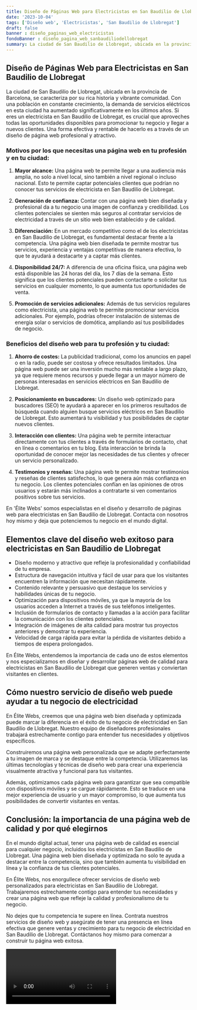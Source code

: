 ```yaml
---
title: Diseño de Páginas Web para Electricistas en San Baudilio de Llobregat
date: '2023-10-04'
tags: ['Diseño web', 'Electricistas', 'San Baudilio de Llobregat']
draft: false
banner : diseño_paginas_web_electricistas
fondoBanner : diseño_pagina_web_sanbaudiliodellobregat
summary: La ciudad de San Baudilio de Llobregat, ubicada en la provincia de Barcelona, se caracteriza por su rica historia y vibrante comunidad. Con una población en constante crecimiento, la demanda de servicios eléctricos en esta ciudad ha aumentado significativamente en los últimos años. Si eres un electricista en San Baudilio de Llobregat, es crucial que aproveches todas las oportunidades disponibles para promocionar tu negocio y llegar a nuevos clientes. Una forma efectiva y rentable de hacerlo es a través de un diseño de página web profesional y atractivo.
---
```


## Diseño de Páginas Web para Electricistas en San Baudilio de Llobregat

La ciudad de San Baudilio de Llobregat, ubicada en la provincia de Barcelona, se caracteriza por su rica historia y vibrante comunidad. Con una población en constante crecimiento, la demanda de servicios eléctricos en esta ciudad ha aumentado significativamente en los últimos años. Si eres un electricista en San Baudilio de Llobregat, es crucial que aproveches todas las oportunidades disponibles para promocionar tu negocio y llegar a nuevos clientes. Una forma efectiva y rentable de hacerlo es a través de un diseño de página web profesional y atractivo.

### Motivos por los que necesitas una página web en tu profesión y en tu ciudad:

1. **Mayor alcance:** Una página web te permite llegar a una audiencia más amplia, no solo a nivel local, sino también a nivel regional o incluso nacional. Esto te permite captar potenciales clientes que podrían no conocer tus servicios de electricista en San Baudilio de Llobregat.

2. **Generación de confianza:** Contar con una página web bien diseñada y profesional da a tu negocio una imagen de confianza y credibilidad. Los clientes potenciales se sienten más seguros al contratar servicios de electricidad a través de un sitio web bien establecido y de calidad.

3. **Diferenciación:** En un mercado competitivo como el de los electricistas en San Baudilio de Llobregat, es fundamental destacar frente a la competencia. Una página web bien diseñada te permite mostrar tus servicios, experiencia y ventajas competitivas de manera efectiva, lo que te ayudará a destacarte y a captar más clientes.

4. **Disponibilidad 24/7:** A diferencia de una oficina física, una página web está disponible las 24 horas del día, los 7 días de la semana. Esto significa que los clientes potenciales pueden contactarte o solicitar tus servicios en cualquier momento, lo que aumenta tus oportunidades de venta.

5. **Promoción de servicios adicionales:** Además de tus servicios regulares como electricista, una página web te permite promocionar servicios adicionales. Por ejemplo, podrías ofrecer instalación de sistemas de energía solar o servicios de domótica, ampliando así tus posibilidades de negocio.

### Beneficios del diseño web para tu profesión y tu ciudad:

1. **Ahorro de costes:** La publicidad tradicional, como los anuncios en papel o en la radio, puede ser costosa y ofrece resultados limitados. Una página web puede ser una inversión mucho más rentable a largo plazo, ya que requiere menos recursos y puede llegar a un mayor número de personas interesadas en servicios eléctricos en San Baudilio de Llobregat.

2. **Posicionamiento en buscadores:** Un diseño web optimizado para buscadores (SEO) te ayudará a aparecer en los primeros resultados de búsqueda cuando alguien busque servicios eléctricos en San Baudilio de Llobregat. Esto aumentará tu visibilidad y tus posibilidades de captar nuevos clientes.

3. **Interacción con clientes:** Una página web te permite interactuar directamente con tus clientes a través de formularios de contacto, chat en línea o comentarios en tu blog. Esta interacción te brinda la oportunidad de conocer mejor las necesidades de tus clientes y ofrecer un servicio personalizado.

4. **Testimonios y reseñas:** Una página web te permite mostrar testimonios y reseñas de clientes satisfechos, lo que genera aún más confianza en tu negocio. Los clientes potenciales confían en las opiniones de otros usuarios y estarán más inclinados a contratarte si ven comentarios positivos sobre tus servicios.

En 'Élite Webs' somos especialistas en el diseño y desarrollo de páginas web para electricistas en San Baudilio de Llobregat. Contacta con nosotros hoy mismo y deja que potenciemos tu negocio en el mundo digital.

<GifSeo />

<Cta />

## Elementos clave del diseño web exitoso para electricistas en San Baudilio de Llobregat

- Diseño moderno y atractivo que refleje la profesionalidad y confiabilidad de tu empresa.
- Estructura de navegación intuitiva y fácil de usar para que los visitantes encuentren la información que necesitan rápidamente.
- Contenido relevante y persuasivo que destaque los servicios y habilidades únicas de tu negocio.
- Optimización para dispositivos móviles, ya que la mayoría de los usuarios acceden a Internet a través de sus teléfonos inteligentes.
- Inclusión de formularios de contacto y llamadas a la acción para facilitar la comunicación con los clientes potenciales.
- Integración de imágenes de alta calidad para mostrar tus proyectos anteriores y demostrar tu experiencia.
- Velocidad de carga rápida para evitar la pérdida de visitantes debido a tiempos de espera prolongados.

En Élite Webs, entendemos la importancia de cada uno de estos elementos y nos especializamos en diseñar y desarrollar páginas web de calidad para electricistas en San Baudilio de Llobregat que generen ventas y conviertan visitantes en clientes.

## Cómo nuestro servicio de diseño web puede ayudar a tu negocio de electricidad

En Élite Webs, creemos que una página web bien diseñada y optimizada puede marcar la diferencia en el éxito de tu negocio de electricidad en San Baudilio de Llobregat. Nuestro equipo de diseñadores profesionales trabajará estrechamente contigo para entender tus necesidades y objetivos específicos.

Construiremos una página web personalizada que se adapte perfectamente a tu imagen de marca y se destaque entre la competencia. Utilizaremos las últimas tecnologías y técnicas de diseño web para crear una experiencia visualmente atractiva y funcional para tus visitantes.

Además, optimizamos cada página web para garantizar que sea compatible con dispositivos móviles y se cargue rápidamente. Esto se traduce en una mejor experiencia de usuario y un mayor compromiso, lo que aumenta tus posibilidades de convertir visitantes en ventas.

## Conclusión: la importancia de una página web de calidad y por qué elegirnos

En el mundo digital actual, tener una página web de calidad es esencial para cualquier negocio, incluidos los electricistas en San Baudilio de Llobregat. Una página web bien diseñada y optimizada no solo te ayuda a destacar entre la competencia, sino que también aumenta tu visibilidad en línea y la confianza de tus clientes potenciales.

En Élite Webs, nos enorgullece ofrecer servicios de diseño web personalizados para electricistas en San Baudilio de Llobregat. Trabajaremos estrechamente contigo para entender tus necesidades y crear una página web que refleje la calidad y profesionalismo de tu negocio.

No dejes que tu competencia te supere en línea. Contrata nuestros servicios de diseño web y asegúrate de tener una presencia en línea efectiva que genere ventas y crecimiento para tu negocio de electricidad en San Baudilio de Llobregat. Contáctanos hoy mismo para comenzar a construir tu página web exitosa.

<Video />

<CtaBot job='Electricistas' city='San Baudilio de Llobregat'/>

<Gmaps query='San Baudilio de Llobregat+españa+maps' />